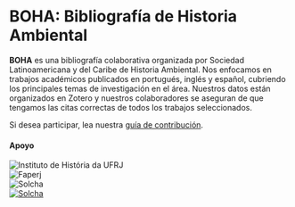 
# BOHA: Bibliografía de Historia Ambiental

**BOHA** es una bibliografía colaborativa organizada por
Sociedad Latinoamericana y del Caribe de Historia Ambiental.
Nos enfocamos en trabajos académicos publicados en portugués, inglés y español,
cubriendo los principales temas de investigación en el área. Nuestros datos están organizados en Zotero
y nuestros colaboradores se aseguran de que tengamos las citas correctas de todos los trabajos seleccionados.

Si desea participar, lea nuestra [guía de contribución](/contribute).

#### Apoyo

<div className="flex mt-4 space-x-4">
<div>
<Image src="/logo-ih.png" alt="Instituto de História da UFRJ" width={130} height={25} />
</div>
<div>
<Image src="/logo-faperj.jpeg" alt="Faperj" width={100} height={25} />
</div>
<div>
<Image src="/logo-solcha.png" alt="Solcha" width={120} height={25} />
</div>
<div>
<a href="https://vercel.com/?utm_source=labeh&utm_campaign=oss">
<Image src="/logo-vercel.png" alt="Solcha" width={120} height={25} />
</a>
</div>
</div>